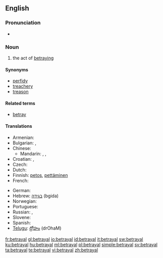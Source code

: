 ==English==

===Pronunciation===
* {{rhymes|eɪəl}}

===Noun===
{{en-noun}}

# the act of [[betray]]ing

====Synonyms====
* [[perfidy]]
* [[treachery]]
* [[treason]]

====Related terms====
* [[betray]]

====Translations====
{{trans-top|act of betraying}}
* Armenian: {{t-|hy|դավաճանություն|tr=davač̣anut'yun}}
* Bulgarian: {{t+|bg|измяна|f}},  {{t|bg|предателство|n}}
* Chinese:
** Mandarin: {{t|cmn|背叛|tr=bèipàn|sc=Hani}}, {{t|cmn|出賣|sc=Hani}}, {{t|cmn|出卖|tr=chūmài|sc=Hani}}
* Croatian: {{t|hr|izdaja|f|alt=ȉzdaja}}, {{t|hr|izdajstvo|n|alt=ìzdājstvo}}
* Czech: {{t-|cs|zrada|f}}
* Dutch: {{t+|nl|verraad|n}}
* Finnish: [[petos]], [[pettäminen]]
* French: {{t+|fr|trahison|m}}
{{trans-mid}}
* German: {{t+|de|Verrat|m}}
* Hebrew: [[בגידה]] (bgida) {{f}}
* Norwegian: {{t|no|forræderi|n}}
* Portuguese: {{t+|pt|traição|f}}
* Russian: {{t+|ru|измена|f|tr=izm'éna}}, {{t|ru|предательство|n|tr=pr'edát'el'stvo}}
* Slovene: {{t+|sl|izdaja|f}}
* Spanish: {{t+|es|traición}}
* [[Telugu]]: [[ద్రోహం]] (drOhaM)
{{trans-bottom}}

[[fr:betrayal]]
[[gl:betrayal]]
[[io:betrayal]]
[[id:betrayal]]
[[it:betrayal]]
[[sw:betrayal]]
[[ku:betrayal]]
[[hu:betrayal]]
[[ml:betrayal]]
[[pl:betrayal]]
[[simple:betrayal]]
[[sv:betrayal]]
[[ta:betrayal]]
[[te:betrayal]]
[[vi:betrayal]]
[[zh:betrayal]]
